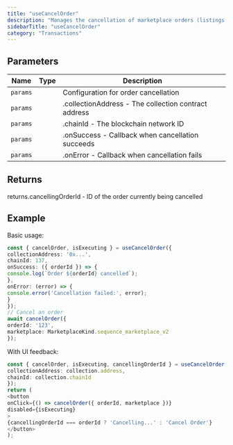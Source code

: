 ```yaml
---
title: "useCancelOrder"
description: "Manages the cancellation of marketplace orders (listings and offers) This hook handles the complete order cancellation flow including fee selection for WaaS wallets, transaction generation, and execution. It automatically manages the transaction steps and provides real-time status updates."
sidebarTitle: "useCancelOrder"
category: "Transactions"
---
```


## Parameters

| Name | Type | Description |
|------|------|-------------|
| `params` |  | Configuration for order cancellation |
| `params` |  | .collectionAddress - The collection contract address |
| `params` |  | .chainId - The blockchain network ID |
| `params` |  | .onSuccess - Callback when cancellation succeeds |
| `params` |  | .onError - Callback when cancellation fails |

## Returns

returns.cancellingOrderId - ID of the order currently being cancelled

## Example

Basic usage:
```typescript
const { cancelOrder, isExecuting } = useCancelOrder({
collectionAddress: '0x...',
chainId: 137,
onSuccess: ({ orderId }) => {
console.log(`Order ${orderId} cancelled`);
},
onError: (error) => {
console.error('Cancellation failed:', error);
}
});
// Cancel an order
await cancelOrder({
orderId: '123',
marketplace: MarketplaceKind.sequence_marketplace_v2
});
```

With UI feedback:
```typescript
const { cancelOrder, isExecuting, cancellingOrderId } = useCancelOrder({
collectionAddress: collection.address,
chainId: collection.chainId
});
return (
<button
onClick={() => cancelOrder({ orderId, marketplace })}
disabled={isExecuting}
>
{cancellingOrderId === orderId ? 'Cancelling...' : 'Cancel Order'}
</button>
);
```

